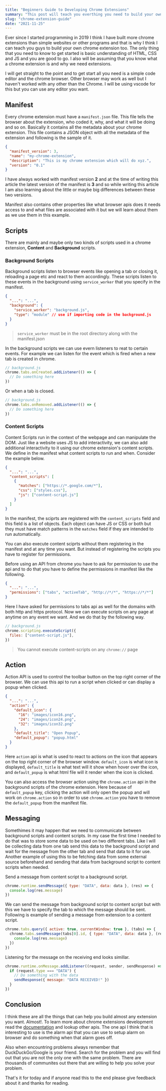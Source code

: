 ```yaml
---
title: "Beginners Guide to Developing Chrome Extensions"
summary: "This post will teach you everthing you need to build your own chrome extensions from a very simple one to as complex as it can get."
slug: "chrome-extension-guide"
date: "2021-11-25"
---
```


Ever since I started programming in 2019 I think I have built more chrome extensions than simple websites or other programs and that is why I think I can teach you guys to build your own chrome extension too. The only thing that you need to know to get started is basic understanding of HTML, CSS and JS and you are good to go. I also will be assuming that you know what a chrome extension is and why we need extensions.

I will get straight to the point and to get start all you need is a simple code editor and the chrome browser. Other browser may work as well but I haven't worked with any other than the Chrome. I will be using vscode for this but you can use any editor you want.

## Manifest

Every chrome extension must have a `manifest.json` file. This file tells the browser about the extension, who coded it, why, and what it will be doing and so on. Basically it contains all the metadata about your chrome extension.
This file contains a JSON object with all the metadata of the extension and following is the sample of it.

```json
{
  "manifest_version": 3,
  "name": "my-chrome-extension",
  "description": "This is my chrome extension which will do xyz.",
  "version": "0.1"
}
```

I have always worked with manifest version **2** and at the time of writing this article the latest version of the manifest is **3** and so while writing this article I am also learning about the little or maybe big differences between these two versions.

Manifest also contains other properties like what browser apis does it needs access to and what files are associated with it but we will learn about them as we use them in this example.

## Scripts

There are mainly and maybe only two kinds of scripts used in a chrome extension, **Content** and **Background** scripts.

### Background Scripts

Background scripts listen to browser events like opening a tab or closing it, reloading a page etc and react to them accordingly. These scripts listen to these events in the background using `service_worker` that you specify in the manifest.

```json
{
  "...": "...",
  "background": {
    "service_worker": "background.js",
    "type": "module" // use if importing code in the background.js
  }
}
```

> `service_worker` must be in the root directory along with the manifest.json

In the background scripts we can use evern listeners to reat to certain events. For example we can listen for the event which is fired when a new tab is created in chrome.

```js
// background.js
chrome.tabs.onCreated.addListener(() => {
  // Do something here
})
```

Or when a tab is closed.

```js
// background.js
chrome.tabs.onRemoved.addListener(() => {
  // Do something here
})
```

### Content Scripts

Content Scripts run in the context of the webpage and can manipulate the DOM. Just like a website uses JS to add interactivity, we can also add additional interactivity to it using our chrome extension's content scripts.
We define in the manifest what content scripts to run and when. Consider the example below.

```json
{
  "...": "...",
  "content_scripts": [
    {
      "matches": ["https://*.google.com/*"],
      "css": ["styles.css"],
      "js": ["content-script.js"]
    }
  ]
}
```

In the manifest, the sciprts are registered with the `content_scripts` field and this field is a list of objects. Each object can have JS or CSS or both but they must have match patterns in the `matches` field if they are intended to run automatically.

You can also execute content sciprts without them registering in the manifest and at any time you want. But instead of registering the scripts you have to register for permissions.

Before using an API from chrome you have to ask for permission to use the api and to do that you have to define the permissions in manifest like the following.

```json
{
  "...": "...",
  "permissions": ["tabs", "activeTab", "http://*/*", "https://*/*"]
}
```

Here I have asked for permissions to tabs api as well for the domains with both http and https protocol. Now we can execute scripts on any page at anytime on any event we want. And we do that by the following way.

```js
// background.js
chrome.scripting.executeScript({
  files: ["content-script.js"],
})
```

> You cannot execute content-scripts on any `chrome://` page

## Action

Action API is used to control the toolbar button on the top right corner of the browser. We can use this api to run a script when clicked or can display a popup when clicked.

```json
{
  "...": "...",
  "action": {
    "default_icon": {
      "16": "images/icon16.png",
      "24": "images/icon24.png",
      "32": "images/icon32.png"
    },
    "default_title": "Open Popup",
    "default_popup": "popup.html"
  }
}
```

Here `action` api is what is used to react to actions on the icon that appears on the top right corner of the browser window. `default_icon` is what icon is displayed, `default_title` is what text will it show when hover over the icon, and `default_popup` is what html file will it render when the icon is clicked.

You can also access the browser action using the `chrome.action` api in the background scripts of the chrome extension.
Here because of `default_popup` key, clicking the action will only open the popup and will work on `chrome.action` so in order to use `chrome.action` you have to remove the `default_popup` from the manifest file.

## Messaging

Somethimes it may happen that we need to communicate between background scripts and content scripts. In my case the first time I needed to do that was to store some data to be used on two different tabs. Like I will be collecting data from one tab send this data to the background script and wait for the message from the other tab and send that data to it for use.
Another example of using this to be fetching data from some external source beforehand and sending that data from background script to content scripts when needed.

Send a message from content script to a background script.

```js
chrome.runtime.sendMessage({ type: "DATA", data: data }, (res) => {
  console.log(res.message)
})
```

We can send the message from background script to content script but with this we have to specify the tab to which the message should be sent. Following is example of sending a message from extension to a content script.

```js
chrome.tabs.query({ active: true, currentWindow: true }, (tabs) => {
  chrome.tabs.sendMessage(tabs[0].id, { type: "DATA", data: data }, (res) => {
    console.log(res.message)
  })
})
```

Listening for the message on the receiving end looks simillar.

```js
chrome.runtime.onMessage.addListener((request, sender, sendResponse) => {
  if (request.type === "DATA") {
    // Do something with the data
    sendResponse({ message: "DATA RECEIVED!" })
  }
})
```

## Conclusion

I think these are all the things that can help you build almost any extension you want. Almost!. To learn more about chrome extensions development read the [documentation](https://developer.chrome.com/docs/extensions/reference/) and lookup other apis. The one api I think that is interesting to use is the alarm api that you can use to setup alarm on browser and do something when that alarm goes off.

Also when encountring problems always remember that DuckDuckGo/Google is your friend. Search for the problem and you will find out that you are not the only one with the same problem. There are thousands of communites out there that are willing to help you solve your problem.

That's it for today and if anyone read this to the end please give feedback about it and thanks for reading.
